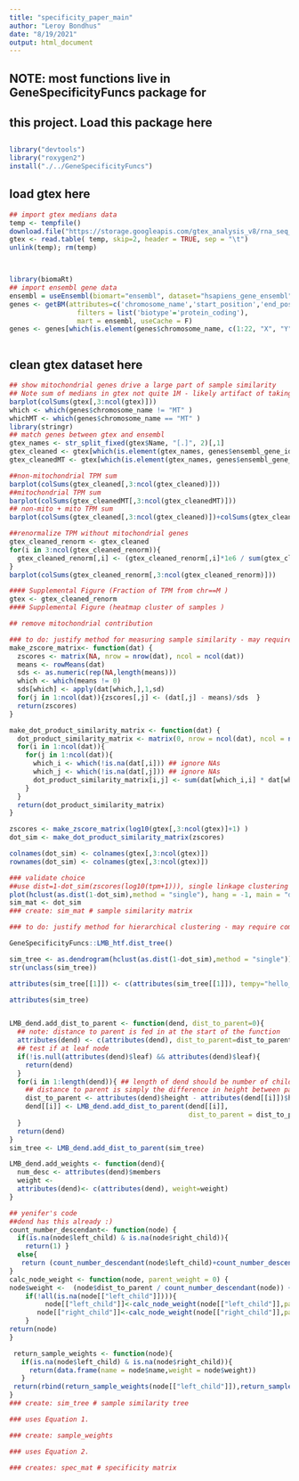 ```yaml
---
title: "specificity_paper_main"
author: "Leroy Bondhus"
date: "8/19/2021"
output: html_document
---
```



## NOTE: most functions live in GeneSpecificityFuncs package for 
##       this project. Load this package here
## 
```r
library("devtools")
library("roxygen2")
install("./../GeneSpecificityFuncs")
```

## load gtex here
```r
## import gtex medians data
temp <- tempfile()
download.file("https://storage.googleapis.com/gtex_analysis_v8/rna_seq_data/GTEx_Analysis_2017-06-05_v8_RNASeQCv1.1.9_gene_median_tpm.gct.gz",temp)
gtex <- read.table( temp, skip=2, header = TRUE, sep = "\t")
unlink(temp); rm(temp)



library(biomaRt)
## import ensembl gene data
ensembl = useEnsembl(biomart="ensembl", dataset="hsapiens_gene_ensembl", GRCh=37)
genes <- getBM(attributes=c('chromosome_name','start_position','end_position','hgnc_symbol', 'ensembl_gene_id','gene_biotype'),
                 filters = list('biotype'='protein_coding'),
                 mart = ensembl, useCache = F) 
genes <- genes[which(is.element(genes$chromosome_name, c(1:22, "X", "Y", "MT")) & genes$hgnc_symbol != "" ) ,]



```

## clean gtex dataset here
```r
## show mitochondrial genes drive a large part of sample similarity
## Note sum of medians in gtex not quite 1M - likely artifact of taking medians
barplot(colSums(gtex[,3:ncol(gtex)]))
which <- which(genes$chromosome_name != "MT" )
whichMT <- which(genes$chromosome_name == "MT" )
library(stringr)
## match genes between gtex and ensembl
gtex_names <- str_split_fixed(gtex$Name, "[.]", 2)[,1]
gtex_cleaned <- gtex[which(is.element(gtex_names, genes$ensembl_gene_id[which])),]
gtex_cleanedMT <- gtex[which(is.element(gtex_names, genes$ensembl_gene_id[whichMT])),]

##non-mitochondrial TPM sum
barplot(colSums(gtex_cleaned[,3:ncol(gtex_cleaned)]))
##mitochondrial TPM sum
barplot(colSums(gtex_cleanedMT[,3:ncol(gtex_cleanedMT)]))
## non-mito + mito TPM sum
barplot(colSums(gtex_cleaned[,3:ncol(gtex_cleaned)])+colSums(gtex_cleanedMT[,3:ncol(gtex_cleanedMT)]))

##renormalize TPM without mitochondrial genes
gtex_cleaned_renorm <- gtex_cleaned
for(i in 3:ncol(gtex_cleaned_renorm)){
  gtex_cleaned_renorm[,i] <- (gtex_cleaned_renorm[,i]*1e6 / sum(gtex_cleaned_renorm[,i]))
}
barplot(colSums(gtex_cleaned_renorm[,3:ncol(gtex_cleaned_renorm)]))

#### Supplemental Figure (Fraction of TPM from chr==M )
gtex <- gtex_cleaned_renorm
#### Supplemental Figure (heatmap cluster of samples )

## remove mitochondrial contribution
```


```r
### to do: justify method for measuring sample similarity - may require comparison or refs
make_zscore_matrix<- function(dat) {
  zscores <- matrix(NA, nrow = nrow(dat), ncol = ncol(dat))
  means <- rowMeans(dat)
  sds <- as.numeric(rep(NA,length(means)))
  which <- which(means != 0)
  sds[which] <- apply(dat[which,],1,sd)
  for(j in 1:ncol(dat)){zscores[,j] <- (dat[,j] - means)/sds  }
  return(zscores)
}

make_dot_product_similarity_matrix <- function(dat) {
  dot_product_similarity_matrix <- matrix(0, nrow = ncol(dat), ncol = ncol(dat))
  for(i in 1:ncol(dat)){
    for(j in 1:ncol(dat)){
      which_i <- which(!is.na(dat[,i])) ## ignore NAs
      which_j <- which(!is.na(dat[,j])) ## ignore NAs
      dot_product_similarity_matrix[i,j] <- sum(dat[which_i,i] * dat[which_j,j]) / (norm(dat[which_i,i],"2")*norm(dat[which_j,j],"2"))
    }
  }
  return(dot_product_similarity_matrix)
}

zscores <- make_zscore_matrix(log10(gtex[,3:ncol(gtex)]+1) )
dot_sim <- make_dot_product_similarity_matrix(zscores)

colnames(dot_sim) <- colnames(gtex[,3:ncol(gtex)])
rownames(dot_sim) <- colnames(gtex[,3:ncol(gtex)])

### validate choice
##use dist=1-dot_sim(zscores(log10(tpm+1))), single linkage clustering for now 
plot(hclust(as.dist(1-dot_sim),method = "single"), hang = -1, main = "dot_sim,single_clust")
sim_mat <- dot_sim
### create: sim_mat # sample similarity matrix
```


```r
### to do: justify method for hierarchical clustering - may require comparison or refs

GeneSpecificityFuncs::LMB_htf.dist_tree()

sim_tree <- as.dendrogram(hclust(as.dist(1-dot_sim),method = "single"))
str(unclass(sim_tree))

attributes(sim_tree[[1]]) <- c(attributes(sim_tree[[1]]), tempy="hello_from_tempy")

attributes(sim_tree)


LMB_dend.add_dist_to_parent <- function(dend, dist_to_parent=0){
  ## note: distance to parent is fed in at the start of the function
  attributes(dend) <- c(attributes(dend), dist_to_parent=dist_to_parent)
  ## test if at leaf node
  if(!is.null(attributes(dend)$leaf) && attributes(dend)$leaf){
    return(dend)
  }
  for(i in 1:length(dend)){ ## length of dend should be number of child nodes
    ## distance to parent is simply the difference in height between parent and child
    dist_to_parent <- attributes(dend)$height - attributes(dend[[i]])$height 
    dend[[i]] <- LMB_dend.add_dist_to_parent(dend[[i]], 
                                             dist_to_parent = dist_to_parent)
  }
  return(dend)
}
sim_tree <- LMB_dend.add_dist_to_parent(sim_tree)

LMB_dend.add_weights <- function(dend){
  num_desc <- attributes(dend)$members
  weight <- 
  attributes(dend)<- c(attributes(dend), weight=weight)
}

## yenifer's code
##dend has this already :) 
count_number_descendant<- function(node) {
  if(is.na(node$left_child) & is.na(node$right_child)){
    return(1) }
  else{
   return (count_number_descendant(node$left_child)+count_number_descendant(node$right_child))}
}
calc_node_weight <- function(node, parent_weight = 0) {
node$weight <-  (node$dist_to_parent / count_number_descendant(node)) + parent_weight
	if(!all(is.na(node[["left_child"]]))){
	  	 node[["left_child"]]<-calc_node_weight(node[["left_child"]],parent_weight = node$weight)
       node[["right_child"]]<-calc_node_weight(node[["right_child"]],parent_weight = node$weight)
	}
return(node)
}

 return_sample_weights <- function(node){
   if(is.na(node$left_child) & is.na(node$right_child)){
     return(data.frame(name = node$name,weight = node$weight))
   }
 return(rbind(return_sample_weights(node[["left_child"]]),return_sample_weights(node[["right_child"]])))
}
### create: sim_tree # sample similarity tree
```


```r
### uses Equation 1. 

### create: sample_weights
```


```r
### uses Equation 2.

### creates: spec_mat # specificity matrix
```





```r


```



